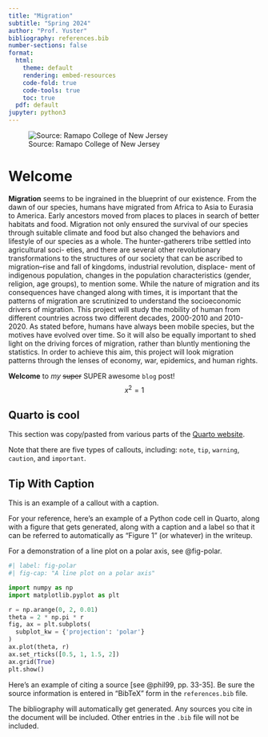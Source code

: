 ```yaml
---
title: "Migration"
subtitle: "Spring 2024"
author: "Prof. Yuster"
bibliography: references.bib
number-sections: false
format:
  html:
    theme: default
    rendering: embed-resources
    code-fold: true
    code-tools: true
    toc: true
  pdf: default
jupyter: python3
---
```



![Source: Ramapo College of New Jersey](https://www.ramapo.edu/tours/wp-content/uploads/sites/344/2020/10/Fall-Arch-Straigh-Edit.jpg){fig-alt="A photo of the arch at Ramapo College."}


# Welcome

**Migration** seems to be ingrained in the blueprint of our existence. From the dawn of our species, humans have migrated from Africa to Asia to Eurasia to America. Early ancestors moved from places to places in search of better habitats and food. Migration not only ensured the survival of our species through suitable climate and food but also changed the behaviors and lifestyle of our species as a whole. The hunter-gatherers tribe settled into agricultural soci- eties, and there are several other revolutionary transformations to the structures of our society that can be ascribed to migration–rise and fall of kingdoms, industrial revolution, displace- ment of indigenous population, changes in the population characteristics (gender, religion, age groups), to mention some. While the nature of migration and its consequences have changed along with times, it is important that the patterns of migration are scrutinized to understand the socioeconomic drivers of migration. This project will study the mobility of human from different countries across two different decades, 2000-2010 and 2010-2020. As stated before, humans have always been mobile species, but the motives have evolved over time. So it will also be equally important to shed light on the driving forces of migration, rather than bluntly mentioning the statistics. In order to achieve this aim, this project will look migration patterns through the lenses of economy, war, epidemics, and human rights.

**Welcome** to *my* ~~super~~ SUPER awesome `blog` post!
$$x^2 = 1$$

## Quarto is cool

This section was copy/pasted from various parts of the [Quarto website](https://quarto.org/docs/get-started/hello/vscode.html).

:::{.callout-note}
Note that there are five types of callouts, including:
`note`, `tip`, `warning`, `caution`, and `important`.
:::

:::{.callout-tip}
## Tip With Caption

This is an example of a callout with a caption.
:::


For your reference, here's an example of a Python code cell in Quarto, along with a figure that gets generated, along with a caption and a label so that it can be referred to automatically as "Figure 1" (or whatever) in the writeup.

For a demonstration of a line plot on a polar axis, see @fig-polar.

```python
#| label: fig-polar
#| fig-cap: "A line plot on a polar axis"

import numpy as np
import matplotlib.pyplot as plt

r = np.arange(0, 2, 0.01)
theta = 2 * np.pi * r
fig, ax = plt.subplots(
  subplot_kw = {'projection': 'polar'} 
)
ax.plot(theta, r)
ax.set_rticks([0.5, 1, 1.5, 2])
ax.grid(True)
plt.show()
```

Here's an example of citing a source [see @phil99, pp. 33-35]. Be sure the source information is entered in "BibTeX" form in the `references.bib` file.


The bibliography will automatically get generated. Any sources you cite in the document will be included. Other entries in the `.bib` file will not be included.